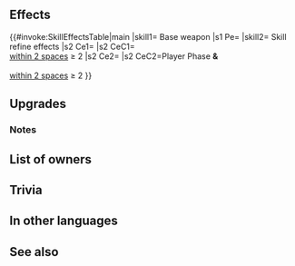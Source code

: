 {{Weapon Infobox
|tagid=SID_白騎の直槍
|weaponType=Lance
|weaponName=Whitewing Lance
|might=16
|range=1
|effectiveness=
|effect=Accelerates Special trigger (cooldown count-1).
|cooldown=-1
|cost=400
|exclusive=1
|statModifiers=0,16,0,0,0
|required=-
|refinePaths=default
|refineSP=400
|refineMedals=500
|refineDews=200
|effectSkill1=If the number of flying allies within 2 spaces ≥ 2, grants Atk/Spd/Def/Res+3 during combat, and if unit initiates combat, unit attacks twice.
|iconSkill1=Triangle W.png
|tagidExtraSkill1=ト
|properties=
}}
==Effects==
{{#invoke:SkillEffectsTable|main
|skill1={{SCi|weapon}} Base weapon
|s1 Pe={{Eft|Accelerates Special}}
|skill2={{Si|Whitewing Lance|refine=Skill1}} Skill refine effects
|s2 Ce1={{Eft|Temporary buffs|Atk/Spd/Def/Res|3}}
|s2 CeC1={{Mt|Flying}} {{Tgt|Allies}}<br>[[within 2 spaces]] ≥ 2
|s2 Ce2={{Eft|Attack Twice}}
|s2 CeC2=Player Phase '''&'''<br>{{Mt|Flying}} {{Tgt|Allies}}<br>[[within 2 spaces]] ≥ 2
}}
==Upgrades==
{{Weapon Upgrade List}}
===Notes===
{{Temporary buffs}}
{{IfUnitInitiates}}
{{Brave weapon interaction}}
==List of owners==
{{Skill Hero List}}
==Trivia==
{{Rsn|トライアングル|Triangle}}
==In other languages==
{{OtherLanguages
|japanese=白騎の直槍
|german=Schwingenlanze
|spanishEU=Lanza Ala Blanca
|spanishLA=Lanza Ala Blanca
|french=Lance cadette
|italian=Lancia eburnea
|chineseTW=白騎的直槍
|portuguese=Lança Asa branca
}}
==See also==
{{See also skills|cond=Description LIKE '%of flying allies within 2 spaces%'}}
{{Weapons Navbox}}
